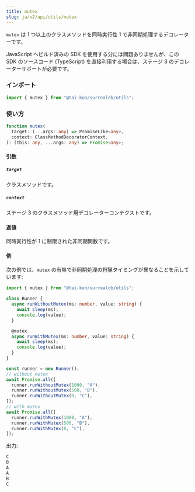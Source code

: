```yaml
---
title: mutex
slug: ja/v2/api/utils/mutex
---
```



`mutex` は 1 つ以上のクラスメソッドを同時実行性 1 で非同期処理するデコレーターです。

<Aside type="caution">
  JavaScript へビルド済みの SDK を使用する分には問題ありませんが、この SDK のソースコード (TypeScript) を直接利用する場合は、ステージ 3 のデコレーターサポートが必要です。
</Aside>

### インポート

```ts
import { mutex } from "@tai-kun/surrealdb/utils";
```

### 使い方

```ts
function mutex(
  target: (...args: any) => PromiseLike<any>,
  context: ClassMethodDecoratorContext,
): (this: any, ...args: any) => Promise<any>;
```

#### 引数

##### `target`

クラスメソッドです。

##### `context`

ステージ 3 のクラスメソッド用デコレーターコンテクストです。

#### 返値

同時実行性が 1 に制限された非同期関数です。

#### 例

次の例では、`mutex` の有無で非同期処理の狩猟タイミングが異なることを示しています:

```ts
import { mutex } from "@tai-kun/surrealdb/utils";

class Runner {
  async runWithoutMutex(ms: number, value: string) {
    await sleep(ms);
    console.log(value);
  }

  @mutex
  async runWithMutex(ms: number, value: string) {
    await sleep(ms);
    console.log(value);
  }
}

const runner = new Runner();
// without mutex
await Promise.all([
  runner.runWithoutMutex(1000, "A"),
  runner.runWithoutMutex(500, "B"),
  runner.runWithoutMutex(0, "C"),
]);
// with mutex
await Promise.all([
  runner.runWithMutex(1000, "A"),
  runner.runWithMutex(500, "B"),
  runner.runWithMutex(0, "C"),
]);
```

出力:

```js
C
B
A
A
B
C
```
